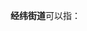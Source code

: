 '''经纬街道'''可以指：
{{PRC admin/disambig|14/07/02/006/000|23/01/02/011/000}}
{{disambig|cat=四字乡级行政区划消歧义}}